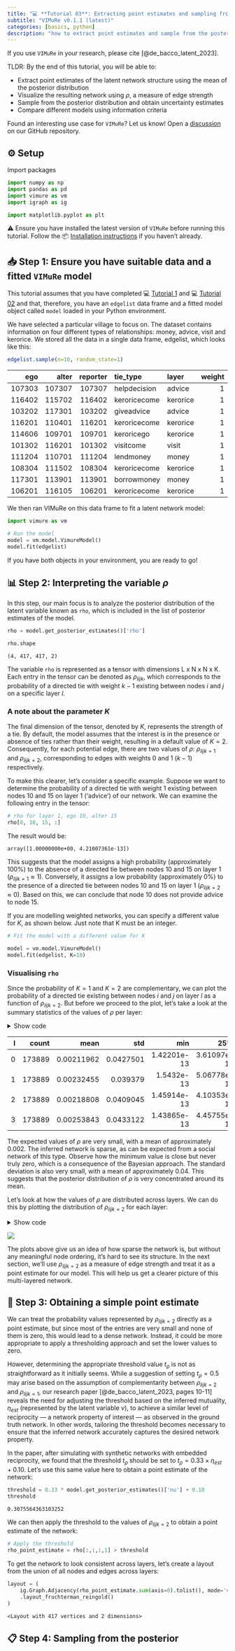 ```yaml
---
title: "💻 **Tutorial 03**: Extracting point estimates and sampling from the posterior distribution"
subtitle: "VIMuRe v0.1.1 (latest)"
categories: [basics, python]
description: "how to extract point estimates and sample from the posterior distribution of the latent network model fitted by VIMuRe"
---
```


::: callout-note

If you use `VIMuRe` in your research, please cite [@de_bacco_latent_2023].

:::

TLDR: By the end of this tutorial, you will be able to:

- Extract point estimates of the latent network structure using the mean of the posterior distribution
- Visualize the resulting network using $\rho$, a measure of edge strength
- Sample from the posterior distribution and obtain uncertainty estimates
- Compare different models using information criteria

Found an interesting use case for `VIMuRe`? Let us know! Open a [discussion](https://github.com/latentnetworks/vimure/discussions) on our GitHub repository.

## ⚙️ Setup

Import packages

```python
import numpy as np
import pandas as pd
import vimure as vm
import igraph as ig

import matplotlib.pyplot as plt
```

⚠️ Ensure you have installed the latest version of `VIMuRe` before running this tutorial. Follow the 📦 [Installation instructions](/latest/install.qmd) if you haven't already.

## 📥 Step 1: Ensure you have suitable data and a fitted `VIMuRe` model

This tutorial assumes that you have completed 💻  [Tutorial 1](/latest/tutorials/python/tutorial01-data-preparation.qmd) and 💻 [Tutorial 02](/latest/tutorials/python/tutorial02-introduction-to-vimure.qmd) and that, therefore, you have an `edgelist` data frame and a fitted model object called `model` loaded in your Python environment.

We have selected a particular village to focus on. The dataset contains information on four different types of relationships: money, advice, visit and kerorice. We stored all the data in a single data frame, edgelist, which looks like this:

```r
edgelist.sample(n=10, random_state=1)
```

|    ego |   alter |   reporter | tie_type     | layer    |   weight |
|-------:|--------:|-----------:|:-------------|:---------|---------:|
| 107303 |  107307 |     107307 | helpdecision | advice   |        1 |
| 116402 |  115702 |     116402 | keroricecome | kerorice |        1 |
| 103202 |  117301 |     103202 | giveadvice   | advice   |        1 |
| 116201 |  110401 |     116201 | keroricecome | kerorice |        1 |
| 114606 |  109701 |     109701 | keroricego   | kerorice |        1 |
| 101302 |  116201 |     101302 | visitcome    | visit    |        1 |
| 111204 |  110701 |     111204 | lendmoney    | money    |        1 |
| 108304 |  111502 |     108304 | keroricecome | kerorice |        1 |
| 117301 |  113901 |     113901 | borrowmoney  | money    |        1 |
| 106201 |  116105 |     106201 | keroricecome | kerorice |        1 |

We then ran VIMuRe on this data frame to fit a latent network model:

```python
import vimure as vm

# Run the model
model = vm.model.VimureModel()
model.fit(edgelist)
```

If you have both objects in your environment, you are ready to go!

## 📊 Step 2: Interpreting the variable $\rho$

In this step, our main focus is to analyze the posterior distribution of the latent variable known as `rho`, which is included in the list of posterior estimates of the model.

```python
rho = model.get_posterior_estimates()['rho']

rho.shape
```

```text
(4, 417, 417, 2)
```
The variable `rho` is represented as a tensor with dimensions L x N x N x K. Each entry in the tensor can be denoted as $\rho_{lijk}$, which corresponds to the probability of a directed tie with weight $k-1$ existing between nodes $i$ and $j$ on a specific layer $l$.

### A note about the parameter $K$

The final dimension of the tensor, denoted by $K$, represents the strength of a tie. By default, the model assumes that the interest is in the presence or absence of ties rather than their weight, resulting in a default value of $K=2$. Consequently, for each potential edge, there are two values of $\rho$: $\rho_{lijk=1}$ and $\rho_{lijk=2}$, corresponding to edges with weights 0 and 1 ($k-1$) respectively.

To make this clearer, let's consider a specific example. Suppose we want to determine the probability of a directed tie with weight 1 existing between nodes 10 and 15 on layer 1 ('advice') of our network. We can examine the following entry in the tensor:

```python
# rho for layer 1, ego 10, alter 15
rho[0, 10, 15, :] 
```

The result would be:

```text
array([1.00000000e+00, 4.21007361e-13])
```

This suggests that the model assigns a high probability (approximately 100%) to the absence of a directed tie between nodes 10 and 15 on layer 1 ($\rho_{lijk=1} \approx 1$). Conversely, it assigns a low probability (approximately 0%) to the presence of a directed tie between nodes 10 and 15 on layer 1 ($\rho_{lijk=2} \approx 0$). Based on this, we can conclude that node 10 does not provide advice to node 15.

If you are modelling weighted networks, you can specify a different value for $K$, as shown below. Just note that K must be an integer.

```python
# Fit the model with a different value for K

model = vm.model.VimureModel()
model.fit(edgelist, K=10)
```

### Visualising `rho` 

Since the probability of $K=1$ and $K=2$ are complementary, we can plot the probability of a directed tie existing between nodes $i$ and $j$ on layer $l$ as a function of $\rho_{lijk=2}$. But before we proceed to the plot, let's take a look at the summary statistics of the values of $\rho$ per layer:

<details><summary>Show code</summary>

```python
#The code below converts from adjacency matrix to edge list 
# then summarises the values of rho per layer
pd.concat(
    [pd.DataFrame(rho[l,:,:,1])
      .reset_index()\
      .melt(id_vars=['index'])\
      .assign(l=l)\
      .rename(columns={'index':'i', 'variable': 'j'}) 
      for l in range(rho.shape[0])]
).groupby(['l'])['value'].describe()
```

</details>

|   l |   count |       mean |       std |         min |         25% |         50% |         75% |      max |
|----:|--------:|-----------:|----------:|------------:|------------:|------------:|------------:|---------:|
|   0 |  173889 | 0.00211962 | 0.0427501 | 1.42201e-13 | 3.61097e-13 | 4.64657e-13 | 6.28092e-13 | 1        |
|   1 |  173889 | 0.00232455 | 0.039379  | 1.5432e-13  | 5.06778e-13 | 7.39753e-13 | 8.88974e-13 | 0.999831 |
|   2 |  173889 | 0.00218808 | 0.0409045 | 1.45914e-13 | 4.10353e-13 | 6.37707e-13 | 8.39875e-13 | 0.999873 |
|   3 |  173889 | 0.00253843 | 0.0433122 | 1.43865e-13 | 4.45755e-13 | 6.87587e-13 | 8.60819e-13 | 1        |

The expected values of $\rho$ are very small, with a mean of approximately 0.002. The inferred network is sparse, as can be expected from a social network of this type. Observe how the minimum value is close but never truly zero, which is a consequence of the Bayesian approach. The standard deviation is also very small, with a mean of approximately 0.04. This suggests that the posterior distribution of $\rho$ is very concentrated around its mean.

Let's look at how the values of $\rho$ are distributed across layers. We can do this by plotting the distribution of $\rho_{lijk=2}$ for each layer:

<details><summary>Show code</summary>

```python
import igraph as ig
import matplotlib.pyplot as plt

# Create a figure with 2 x 2 subplots
fig, axes = plt.subplots(2,2, figsize=(10,10))

# Loop over the layers
for k in range(4):
    # Get the subplot index
    i = k // 2
    j = k % 2
    # Get the rho matrix for the layer
    rho_k = rho[k,:,:,1]
    axes[i,j].imshow(rho_k, vmin=0, vmax=1, cmap='Blues', aspect='equal')
    axes[i,j].set_xlabel('Alter')
    axes[i,j].set_ylabel('Ego')
    # Add a title with the layer name
    axes[i,j].set_title(f'Layer: {model.layerNames[k]}')
plt.show()
```
</details>

![](figures/tutorial03_fig01.png)

The plots above give us an idea of how sparse the network is, but without any meaningful node ordering, it's hard to see its structure. In the next section, we'll use $\rho_{lijk=2}$ as a measure of edge strength and treat it as a point estimate for our model. This will help us get a clearer picture of this multi-layered network.

## 🎲 Step 3: Obtaining a simple point estimate

We can treat the probability values represented by $\rho_{lijk=2}$ directly as a point estimate, but since most of the entries are very small and none of them is zero, this would lead to a dense network. Instead, it could be more appropriate to apply a thresholding approach and set the lower values to zero.

However, determining the appropriate threshold value $t_{\rho}$ is not as straightforward as it initially seems. While a suggestion of setting $t_{\rho}=0.5$ may arise based on the assumption of complementarity between $\rho_{lijk=2}$ and $\rho_{lijk=1}$, our research paper [@de_bacco_latent_2023, pages 10-11] reveals the need for adjusting the threshold based on the inferred mutuality, $\eta_{est}$ (represented by the latent variable $\nu$), to achieve a similar level of reciprocity — a network property of interest — as observed in the ground truth network. In other words, tailoring the threshold becomes necessary to ensure that the inferred network accurately captures the desired network property.

In the paper, after simulating with synthetic networks with embedded reciprocity, we found that the threshold $t_{\rho}$ should be set to $t_{\rho} = 0.33 \times \eta_{est} + 0.10$. Let's use this same value here to obtain a point estimate of the network:

```python
threshold = 0.33 * model.get_posterior_estimates()['nu'] + 0.10
threshold
```

```text
0.3075564363103252
```

We can then apply the threshold to the values of $\rho_{lijk=2}$ to obtain a point estimate of the network:

```python
# Apply the threshold
rho_point_estimate = rho[:,:,:,1] > threshold
```

To get the network to look consistent across layers, let's create a layout from the union of all nodes and edges across layers:

```python
layout = (
    ig.Graph.Adjacency(rho_point_estimate.sum(axis=0).tolist(), mode='directed')
    .layout_fruchterman_reingold()
)
```

```text
<Layout with 417 vertices and 2 dimensions>
```



## 📋 Step 4: Sampling from the posterior

